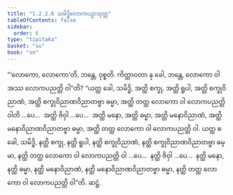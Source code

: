 ```yaml
---
title: "1.2.2.6 သမိဒ္ဓိလောကပဉှာသုတ္တ"
tableOfContents: false
sidebar:
  order: 6
type: "tipitaka"
basket: "su"
book: "sn"
---
```



<DynamicBreadcrumb />

<Division number="68" book="sn" e="ch" v="18" p="289">

<Paragraph number="224" book="sn">
“‘လောကော, လောကော’တိ, ဘန္တေ, ဝုစ္စတိ. ကိတ္တာဝတာ နု ခေါ, ဘန္တေ, လောကော ဝါ အဿ လောကပညတ္တိ ဝါ”တိ? “ယတ္ထ ခေါ, သမိဒ္ဓိ, အတ္ထိ စက္ခု, အတ္ထိ ရူပါ, အတ္ထိ စက္ခုဝိညာဏံ, အတ္ထိ စက္ခုဝိညာဏဝိညာတဗ္ဗာ ဓမ္မာ, အတ္ထိ တတ္ထ လောကော ဝါ လောကပညတ္တိ ဝါတိ …ပေ…  အတ္ထိ ဇိဝှါ …ပေ…  အတ္ထိ မနော, အတ္ထိ ဓမ္မာ, အတ္ထိ မနောဝိညာဏံ, အတ္ထိ မနောဝိညာဏဝိညာတဗ္ဗာ ဓမ္မာ, အတ္ထိ တတ္ထ လောကော ဝါ လောကပညတ္တိ ဝါ.
</Paragraph>

<Paragraph number="225" book="sn">
ယတ္ထ စ ခေါ, သမိဒ္ဓိ, နတ္ထိ စက္ခု, နတ္ထိ ရူပါ, နတ္ထိ စက္ခုဝိညာဏံ, နတ္ထိ စက္ခုဝိညာဏဝိညာတဗ္ဗာ ဓမ္မာ, နတ္ထိ တတ္ထ လောကော ဝါ လောကပညတ္တိ ဝါ …ပေ…  နတ္ထိ ဇိဝှါ …ပေ…  နတ္ထိ မနော, နတ္ထိ ဓမ္မာ, နတ္ထိ မနောဝိညာဏံ, နတ္ထိ မနောဝိညာဏဝိညာတဗ္ဗာ ဓမ္မာ, နတ္ထိ တတ္ထ လောကော ဝါ လောကပညတ္တိ ဝါ”တိ.

</Paragraph>
</Division>

<Paragraph number="226" type="center" book="sn">
ဆဋ္ဌံ.
</Paragraph>